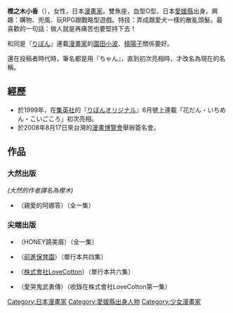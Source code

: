 {{Infobox 漫畫家
|姓名 = 樫之木小香
|畫像 = 
|畫像大小 = 
|附註 = 
|本名 = 
|日語原文 = 樫の木ちゃん
|羅馬字 = Kashinoki Chan
|出生日期 = {{Birth date and age|year=1979|month=3|day=2}}
|出生地點 = {{JPN}}・[[愛媛縣|愛媛縣]]
|逝世 = 
|没年 = 
|没地 = 
|國籍 = {{JPN}}
|職業 = [[漫畫家|漫畫家]]
|活躍時期 = 
|類型 = [[少女漫畫|少女漫畫]]
|代表作 = [[前進保育園|前進保育園]]<br />[[LoveCotton株式會社|LoveCotton株式會社]]
|獎項 = 
|簽名 = 
|官方網站 = 
}}

{{japanese|japanese=樫の木ちゃん|kana=かしのき ちゃん|romaji=Kashinoki Chan}}

'''樫之木小香'''（{{bd|1979年|3月2日|||Kashinoki, Chan}}），女性，日本[[漫畫家|漫畫家]]。雙魚座，血型O型。日本[[愛媛縣|愛媛縣]]出身。興趣：購物、兜風、玩RPG跟戰略型遊戲。特技：弄成跟愛犬一樣的散亂頭髮。最喜歡的一句話：做人就是再痛苦也要堅持下去！

和同是『[[りぼん|りぼん]]』連載[[漫畫家|漫畫家]]的[[園田小波|園田小波]]、[[槙陽子|槙陽子]]關係要好。

還在投稿者時代時，筆名都是用『ちゃん』，直到初次亮相時，才改名為現在的名稱。

== 經歷 ==
*於1999年，在[[集英社|集英社]]的『[[りぼん|りぼん]]オリジナル』6月號上連載「花だん・いちめん・こいごころ」初次亮相。
*於2008年8月17日來台灣的[[漫畫博覽會|漫畫博覽會]]舉辦簽名會。

== 作品 ==
===大然出版===
''(大然的作者譯名為樫木)''
*{{lang|ja|あたしの大事マン}} （親愛的阿娜答）（全一集）

===尖端出版===
*{{lang|ja|大脱走マーチ}} （HONEY蹺美眉）（全一集）
*{{lang|ja|保育園へ行こう}}（[[前進保育園|前進保育園]]）（單行本共四集）
*{{lang|ja|株式會社ラブコットン}}（[[株式會社LoveCotton|株式會社LoveCotton]]）（單行本共六集）
*{{lang|ja|泣きむし武勇伝}}（愛哭鬼武勇傳）（收錄在株式會社LoveCotton第一集）

{{acg-stub}}

{{DEFAULTSORT:Kashinoki、Chan}}
[[Category:日本漫畫家|Category:日本漫畫家]]
[[Category:愛媛縣出身人物|Category:愛媛縣出身人物]]
[[Category:少女漫畫家|Category:少女漫畫家]]